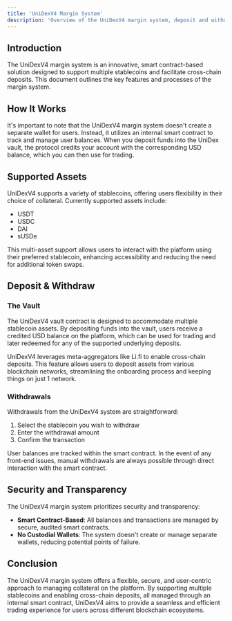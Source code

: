 ```yaml
---
title: 'UniDexV4 Margin System'
description: 'Overview of the UniDexV4 margin system, deposit and withdrawal processes'
---
```


## Introduction

The UniDexV4 margin system is an innovative, smart contract-based solution designed to support multiple stablecoins and facilitate cross-chain deposits. This document outlines the key features and processes of the margin system.

## How It Works

It's important to note that the UniDexV4 margin system doesn't create a separate wallet for users. Instead, it utilizes an internal smart contract to track and manage user balances. When you deposit funds into the UniDex vault, the protocol credits your account with the corresponding USD balance, which you can then use for trading.

## Supported Assets

UniDexV4 supports a variety of stablecoins, offering users flexibility in their choice of collateral. Currently supported assets include:

- USDT
- USDC
- DAI
- sUSDe

This multi-asset support allows users to interact with the platform using their preferred stablecoin, enhancing accessibility and reducing the need for additional token swaps.

## Deposit & Withdraw

### The Vault

The UniDexV4 vault contract is designed to accommodate multiple stablecoin assets. By depositing funds into the vault, users receive a credited USD balance on the platform, which can be used for trading and later redeemed for any of the supported underlying deposits.

UniDexV4 leverages meta-aggregators like Li.fi to enable cross-chain deposits. This feature allows users to deposit assets from various blockchain networks, streamlining the onboarding process and keeping things on just 1 network.

### Withdrawals

Withdrawals from the UniDexV4 system are straightforward:
1. Select the stablecoin you wish to withdraw
2. Enter the withdrawal amount
3. Confirm the transaction

<Note>
  User balances are tracked within the smart contract. In the event of any front-end issues, manual withdrawals are always possible through direct interaction with the smart contract.
</Note>

## Security and Transparency

The UniDexV4 margin system prioritizes security and transparency:

- **Smart Contract-Based**: All balances and transactions are managed by secure, audited smart contracts.
- **No Custodial Wallets**: The system doesn't create or manage separate wallets, reducing potential points of failure.

## Conclusion

The UniDexV4 margin system offers a flexible, secure, and user-centric approach to managing collateral on the platform. By supporting multiple stablecoins and enabling cross-chain deposits, all managed through an internal smart contract, UniDexV4 aims to provide a seamless and efficient trading experience for users across different blockchain ecosystems.

